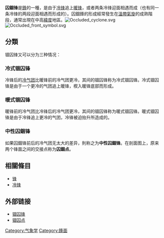 {{Unreferenced|time=2019-05-21T16:36:16+00:00}}

{{noteTA
|T=zh-cn:锢囚锋; zh-hk:錮囚鋒; zh-tw:囚錮鋒
|1=zh-cn:锢囚锋; zh-hk:錮囚鋒; zh-tw:囚錮鋒
}}'''囚錮锋'''是[[鋒_(氣象)|鋒]]的一種，是由于[[冷锋|冷锋]]追上[[暖锋|暖锋]]，或者两条冷锋迎面相遇而成（也有同一条冷锋的两段迎面相遇而形成的）。囚錮鋒的形成經常發生在[[溫帶氣旋|溫帶氣旋]]的成熟階段，通常出現在中高[[緯度|緯度]]地區。[[Image:Occluded_cyclone.svg|thumb]][[Image:Occluded_front_symbol.svg|thumb]]
<br />

==分類==
锢囚锋又可以分为三种情况：
=== 冷式锢囚锋 ===
冷锋后的[[冷气团|冷气团]]比暖锋前的冷气团更冷，其间的锢囚锋称为冷式锢囚锋。冷式锢囚锋是由于一个更冷的气团追上暖锋，楔入暖锋底部而形成。

=== 暖式锢囚锋 ===
暖锋前的冷气团比冷锋后的冷气团更冷，其间的锢囚锋称为暖式锢囚锋。暖式锢囚锋是由于冷锋追上更冷的气团，冷锋被迫抬升所造成的。

=== 中性囚錮锋 ===
如果囚錮锋前后的冷气团无太大的差异，則称之为'''中性囚錮锋'''。在剖面图上，原来两个锋面之间的交接点称为'''囚錮点'''。

==相關條目==
*[[鋒_(氣象)|锋]]
*[[冷锋|冷锋]]

==外部链接==
*[http://ww2010.atmos.uiuc.edu/(Gl)/guides/mtr/af/frnts/ofdef.rxml 锢囚锋] {{Wayback|url=http://ww2010.atmos.uiuc.edu/(Gl)/guides/mtr/af/frnts/ofdef.rxml |date=20200725195532 }}
*[http://www.srh.noaa.gov/oun/severewx/glossary4.php#t 锢囚点] {{Wayback|url=http://www.srh.noaa.gov/oun/severewx/glossary4.php#t |date=20030803230231 }}

{{氣象小作品}}

[[Category:气象学|Category:气象学]]
[[Category:鋒面|Category:鋒面]]